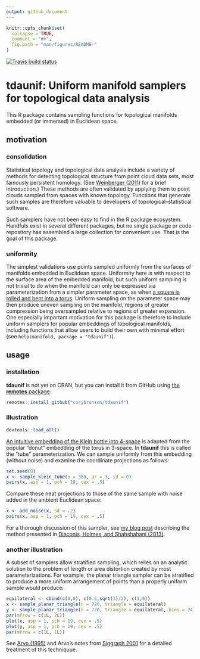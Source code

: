 ```yaml
---
output: github_document
---
```


```r
knitr::opts_chunk$set(
  collapse = TRUE,
  comment = "#>",
  fig.path = "man/figures/README-"
)
```

[![Travis build status](https://travis-ci.org/corybrunson/tdaunif.svg?branch=master)](https://travis-ci.org/corybrunson/tdaunif)

# **tdaunif**: Uniform manifold samplers for topological data analysis

This R package contains sampling functions for topological manifolds embedded (or immersed) in Euclidean space.

## motivation

### consolidation

Statistical topology and topological data analysis include a variety of methods for detecting topological structure from point cloud data sets, most famously persistent homology. (See [Weinberger (2011)](https://www.ams.org/notices/201101/rtx110100036p.pdf) for a brief introduction.)
These methods are often validated by applying them to point clouds sampled from spaces with known topology.
Functions that generate such samples are therefore valuable to developers of topological--statistical software.

Such samplers have not been easy to find in the R package ecosystem. Handfuls exist in several different packages, but no single package or code repository has assembled a large collection for convenient use. That is the goal of this package.

### uniformity

The simplest validations use points sampled uniformly from the surfaces of manifolds embedded in Euclidean space. Uniformity here is with respect to the surface area of the embedded manifold, but such uniform sampling is not trivial to do when the manifold can only be expressed via parameterization from a simpler parameter space, as when [a square is rolled and bent into a torus](https://en.wikipedia.org/wiki/Torus#Flat_torus). Uniform sampling on the parameter space may then produce uneven sampling on the manifold, regions of greater compression being oversampled relative to regions of greater expansion.
One especially important motivation for this package is therefore to include uniform samplers for popular embeddings of topological manifolds, including functions that allow users to build their own with minimal effort (see `help(manifold, package = "tdaunif")`).

## usage

### installation

**tdaunif** is not yet on CRAN, but you can install it from GitHub using [the **remotes** package](https://github.com/r-lib/remotes):

```r
remotes::install_github("corybrunson/tdaunif")
```

### illustration

```r
devtools::load_all()
```

[An intuitive embedding of the Klein bottle into 4-space](https://en.wikipedia.org/wiki/Klein_bottle#3D_pinched_torus_/_4D_M%C3%B6bius_tube) is adapted from the popular "donut" embedding of the torus in 3-space. In **tdaunif** this is called the "tube" parameterization. We can sample uniformly from this embedding (without noise) and examine the coordinate projections as follows:

```r
set.seed(0)
x <- sample_klein_tube(n = 360, ar = 3, sd = 0)
pairs(x, asp = 1, pch = 19, cex = .5)
```

Compare these neat projections to those of the same sample with noise added in the ambient Euclidean space:

```r
x <- add_noise(x, sd = .2)
pairs(x, asp = 1, pch = 19, cex = .5)
```

For a thorough discussion of this sampler, see [my blog post](https://corybrunson.github.io/2019/02/01/sampling/) describing the method presented in [Diaconis, Holmes, and Shahshahani (2013)](https://projecteuclid.org/euclid.imsc/1379942050).

### another illustration

A subset of samplers allow stratified sampling, which relies on an analytic solution to the problem of length or area distortion created by most parameterizations. For example, the planar triangle sampler can be stratified to produce a more uniform arrangement of points than a properly uniform sample would produce:

```r
equilateral <- cbind(c(0,0), c(0.5,sqrt(3)/2), c(1,0))
x <- sample_planar_triangle(n = 720, triangle = equilateral)
y <- sample_planar_triangle(n = 720, triangle = equilateral, bins = 24)
par(mfrow = c(1L, 2L))
plot(x, asp = 1, pch = 19, cex = .5)
plot(y, asp = 1, pch = 19, cex = .5)
par(mfrow = c(1L, 1L))
```

See [Arvo (1995)](https://dl.acm.org/doi/10.1145/218380.218500) and Arvo's notes from [Siggraph 2001](https://www.cs.princeton.edu/courses/archive/fall04/cos526/papers/course29sig01.pdf) for a detailed treatment of this techniquue.
